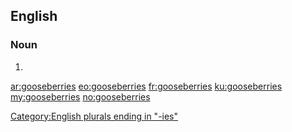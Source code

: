 ==English==

===Noun===
{{head|en|noun plural form}}

# {{plural of|gooseberry|lang=en}}

[[Category:English plurals ending in "-ies"]]

[[ar:gooseberries]]
[[eo:gooseberries]]
[[fr:gooseberries]]
[[ku:gooseberries]]
[[my:gooseberries]]
[[no:gooseberries]]